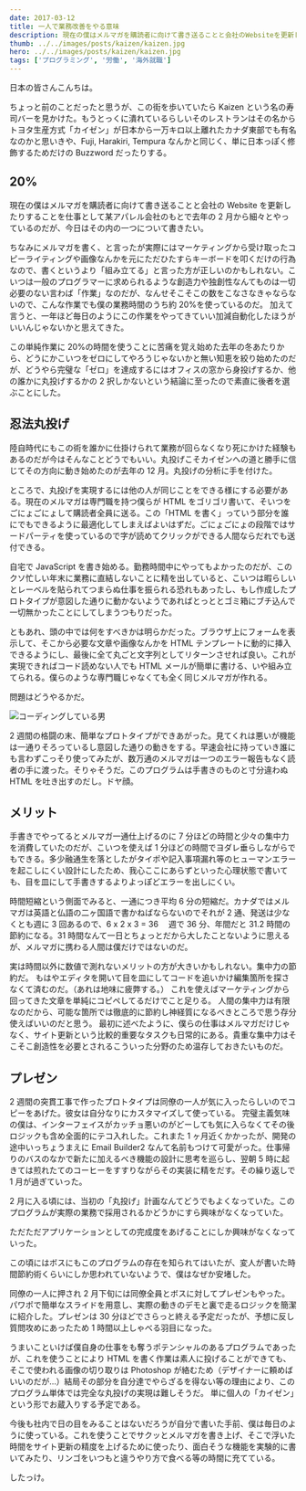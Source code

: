 ```yaml
---
date: 2017-03-12
title: 一人で業務改善をやる意味
description: 現在の僕はメルマガを購読者に向けて書き送ることと会社のWebsiteを更新したりすることを仕事として某アパレル会社のもとで去年の2月から細々とやっているのだが、今日はその内の一つについて書きたい。
thumb: ../../images/posts/kaizen/kaizen.jpg
hero: ../../images/posts/kaizen/kaizen.jpg
tags: ['プログラミング', '労働', '海外就職']
---
```


日本の皆さんこんちは。

ちょっと前のことだったと思うが、この街を歩いていたら Kaizen という名の寿司バーを見かけた。もうとっくに潰れているらしいそのレストランはその名からトヨタ生産方式「カイゼン」が日本から一万キロ以上離れたカナダ東部でも有名なのかと思いきや、Fuji, Harakiri, Tempura なんかと同じく、単に日本っぽく修飾するためだけの Buzzword だったりする。

## 20%

現在の僕はメルマガを購読者に向けて書き送ることと会社の Website を更新したりすることを仕事として某アパレル会社のもとで去年の 2 月から細々とやっているのだが、今日はその内の一つについて書きたい。

ちなみにメルマガを書く、と言ったが実際にはマーケティングから受け取ったコピーライティングや画像なんかを元にただひたすらキーボードを叩くだけの行為なので、書くというより「組み立てる」と言った方が正しいのかもしれない。こいつは一般のプログラマーに求められるような創造力や独創性なんてものは一切必要のない言わば「作業」なのだが、なんせそこそこの数をこなさなきゃならないので、こんな作業でも僕の業務時間のうち約 20%を使っているのだ。
加えて言うと、一年ほど毎日のようにこの作業をやってきていい加減自動化したほうがいいんじゃないかと思えてきた。

この単純作業に 20%の時間を使うことに苦痛を覚え始めた去年の冬あたりから、どうにかこいつをゼロにしてやろうじゃないかと無い知恵を絞り始めたのだが、どうやら完璧な「ゼロ」を達成するにはオフィスの窓から身投げするか、他の誰かに丸投げするかの 2 択しかないという結論に至ったので素直に後者を選ぶことにした。

## 忍法丸投げ

陸自時代にもこの術を誰かに仕掛けられて業務が回らなくなり死にかけた経験もあるのだが今はそんなことどうでもいい。丸投げこそカイゼンへの道と勝手に信じてその方向に動き始めたのが去年の 12 月。丸投げの分析に手を付けた。

ところで、丸投げを実現するには他の人が同じことをできる様にする必要がある。現在のメルマガは専門職を持つ僕らが HTML をゴリゴリ書いて、そいつをごにょごにょして購読者全員に送る。この「HTML を書く」っていう部分を誰にでもできるように最適化してしまえばよいはずだ。ごにょごにょの段階ではサードパーティを使っているので字が読めてクリックができる人間ならだれでも送付できる。

自宅で JavaScript を書き始める。勤務時間中にやってもよかったのだが、このクソ忙しい年末に業務に直結しないことに精を出していると、こいつは暇らしいとレーベルを貼られてつまらぬ仕事を振られる恐れもあったし、もし作成したプロトタイプが意図した通りに動かないようであればとっととゴミ箱にブチ込んで一切無かったことにしてしまうつもりだった。

ともあれ、頭の中では何をすべきかは明らかだった。ブラウザ上にフォームを表示して、そこから必要な文章や画像なんかを HTML テンプレートに動的に挿入できるようにし、最後に全て丸ごと文字列としてリターンさせれば良い。これが実現できればコード読めない人でも HTML メールが簡単に書ける、いや組み立てられる。僕らのような専門職じゃなくても全く同じメルマガが作れる。

問題はどうやるかだ。

![コーディングしている男](../../images/posts/kaizen/coding.gif)

2 週間の格闘の末、簡単なプロトタイプができあがった。見てくれは悪いが機能は一通りそろっているし意図した通りの動きをする。早速会社に持っていき誰にも言わずこっそり使ってみたが、数万通のメルマガは一つのエラー報告もなく読者の手に渡った。そりゃそうだ。このプログラムは手書きのものと寸分違わぬ HTML を吐き出すのだし。ドヤ顔。

## メリット

手書きでやってるとメルマガ一通仕上げるのに 7 分ほどの時間と少々の集中力を消費していたのだが、こいつを使えば 1 分ほどの時間でヨダレ垂らしながらでもできる。多少融通生を落としたがタイポや記入事項漏れ等のヒューマンエラーを起こしにくい設計にしたため、我心ここにあらずといった心理状態で書いても、目を皿にして手書きするよりよっぽどエラーを出しにくい。

時間短縮という側面でみると、一通につき平均 6 分の短縮だ。カナダではメルマガは英語と仏語の二ヶ国語で書かねばならないのでそれが 2 通、発送は少なくとも週に 3 回あるので、6 x 2 x 3 = 36 　週で 36 分、年間だと 31.2 時間の節約になる。31 時間なんて一日とちょっとだから大したことないように思えるが、メルマガに携わる人間は僕だけではないのだ。

実は時間以外に数値で測れないメリットの方が大きいかもしれない。集中力の節約だ。
もはやエディタを開いて目を皿にしてコードを追いかけ編集箇所を探さなくて済むのだ。（あれは地味に疲弊する。）
これを使えばマーケティングから回ってきた文章を単純にコピペしてるだけでこと足りる。
人間の集中力は有限なのだから、可能な箇所では徹底的に節約し神経質になるべきところで思う存分使えばいいのだと思う。
最初に述べたように、僕らの仕事はメルマガだけじゃなく、サイト更新という比較的重要なタスクも日常的にある。貴重な集中力はそこそこ創造性を必要とされるこういった分野のため温存しておきたいものだ。

## プレゼン

2 週間の突貫工事で作ったプロトタイプは同僚の一人が気に入ったらしいのでコピーをあげた。彼女は自分なりにカスタマイズして使っている。
完璧主義気味の僕は、インターフェイスがカッチョ悪いのがどーしても気に入らなくてその後ロジックも含め全面的にテコ入れした。これまた 1 ヶ月近くかかったが、開発の途中いっちょうまえに Email Builder2 なんて名前もつけて可愛がった。仕事帰りのバスのなかで新たに加えるべき機能の設計に思考を巡らし、翌朝 5 時に起きては煎れたてのコーヒーをすすりながらその実装に精をだす。その繰り返しで 1 月が過ぎていった。

2 月に入る頃には、当初の「丸投げ」計画なんてどうでもよくなっていた。このプログラムが実際の業務で採用されるかどうかにすら興味がなくなっていた。

ただただアプリケーションとしての完成度をあげることにしか興味がなくなっていった。

この頃にはボスにもこのプログラムの存在を知られてはいたが、変人が書いた時間節約術くらいにしか思われていないようで、僕はなぜか安堵した。

同僚の一人に押され 2 月下旬には同僚全員とボスに対してプレゼンもやった。パワポで簡単なスライドを用意し、実際の動きのデモと裏で走るロジックを簡潔に紹介した。プレゼンは 30 分ほどでさらっと終える予定だったが、予想に反し質問攻めにあったため 1 時間以上しゃべる羽目になった。

うまいこといけば僕自身の仕事をも奪うポテンシャルのあるプログラムであったが、これを使うことにより HTML を書く作業は素人に投げることができても、そこで使われる画像の切り取りは Photoshop が絡むため（デザイナーに頼めばいいのだが…）結局その部分を自分達でやらざるを得ない等の理由により、このプログラム単体では完全な丸投げの実現は難しそうだ。
単に個人の「カイゼン」という形でお蔵入りする予定である。

今後も社内で日の目をみることはないだろうが自分で書いた手前、僕は毎日のように使っている。これを使うことでサクッとメルマガを書き上げ、そこで浮いた時間をサイト更新の精度を上げるために使ったり、面白そうな機能を実験的に書いてみたり、リンゴをいつもと違うやり方で食べる等の時間に充てている。

したっけ。
